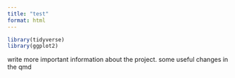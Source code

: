 ```yaml
---
title: "test"
format: html
---
```


```r
library(tidyverse)
library(ggplot2)
```
write more important information about the project.
some useful changes in the qmd
